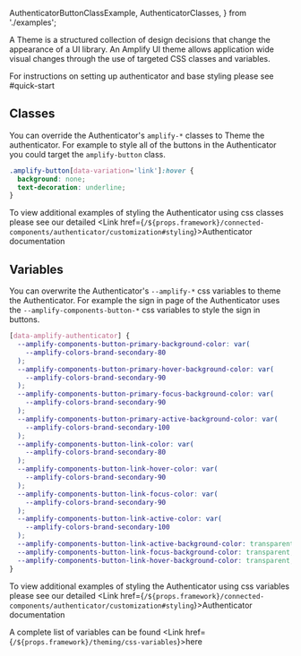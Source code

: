   AuthenticatorButtonClassExample,
  AuthenticatorClasses,
} from './examples';

A Theme is a structured collection of design decisions that change the appearance of a UI library. An Amplify UI theme allows application wide visual changes through the use of targeted CSS classes and variables.

<Alert role="none" variation="info">
  For instructions on setting up authenticator and base styling please see
  <Link
    href={`/${props.framework}/connected-components/authenticator#quick-start`}
  >
    #quick-start
  </Link>
</Alert>

## Classes

You can override the Authenticator's `amplify-*` classes to Theme the authenticator. For example to style all of the buttons in the Authenticator you could target the `amplify-button` class.

<Example className="authenticator-theme-class-example">
  <AuthenticatorButtonClassExample />

  <ExampleCode>

```css
.amplify-button[data-variation='link']:hover {
  background: none;
  text-decoration: underline;
}
```

  </ExampleCode>
</Example>

To view additional examples of styling the Authenticator using css classes please see our detailed <Link href={`/${props.framework}/connected-components/authenticator/customization#styling`}>Authenticator</Link> documentation

<AuthenticatorClasses />

## Variables

You can overwrite the Authenticator's `--amplify-*` css variables to theme the Authenticator. For example the sign in page of the Authenticator uses the `--amplify-components-button-*` css variables to style the sign in buttons.

<Example className="authenticator-theme-variable-example">
  <AuthenticatorButtonClassExample />

  <ExampleCode>

```css
[data-amplify-authenticator] {
  --amplify-components-button-primary-background-color: var(
    --amplify-colors-brand-secondary-80
  );
  --amplify-components-button-primary-hover-background-color: var(
    --amplify-colors-brand-secondary-90
  );
  --amplify-components-button-primary-focus-background-color: var(
    --amplify-colors-brand-secondary-90
  );
  --amplify-components-button-primary-active-background-color: var(
    --amplify-colors-brand-secondary-100
  );
  --amplify-components-button-link-color: var(
    --amplify-colors-brand-secondary-80
  );
  --amplify-components-button-link-hover-color: var(
    --amplify-colors-brand-secondary-90
  );
  --amplify-components-button-link-focus-color: var(
    --amplify-colors-brand-secondary-90
  );
  --amplify-components-button-link-active-color: var(
    --amplify-colors-brand-secondary-100
  );
  --amplify-components-button-link-active-background-color: transparent;
  --amplify-components-button-link-focus-background-color: transparent;
  --amplify-components-button-link-hover-background-color: transparent;
}
```

  </ExampleCode>
</Example>

To view additional examples of styling the Authenticator using css variables please see our detailed <Link href={`/${props.framework}/connected-components/authenticator/customization#styling`}>Authenticator</Link> documentation

A complete list of variables can be found <Link href={`/${props.framework}/theming/css-variables`}>here</Link>
